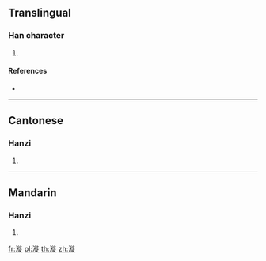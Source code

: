 ==Translingual==

===Han character===
{{Han char|rn=85|rad=水|as=11|sn=14|four=31181|canj=EHOO,XEHOO}}

# {{defn|Han|sort=水11}}

====References====
* {{Han ref|kx=0645.020|dkj=18110|dj=1053.070|hdz=31725.070|uh=6F07|ud=28423|bh=E2AB|bd=58027}}

----

==Cantonese==

===Hanzi===
{{yue-hanzi|jyut=|y=saai1}}

# {{defn|lang=yue|sort=水11}}

----

==Mandarin==

===Hanzi===
{{cmn-hanzi|pin=[[xǐ]] ([[xi3]])|wg=hsi<sup>3</sup>}}

# {{defn|lang=cmn|sort=水11}}

[[fr:漇]]
[[pl:漇]]
[[th:漇]]
[[zh:漇]]